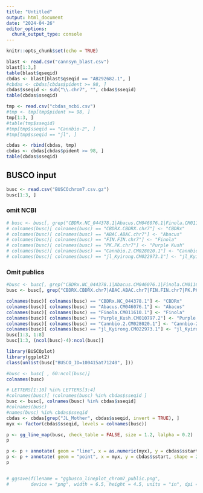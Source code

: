 ```yaml
---
title: "Untitled"
output: html_document
date: "2024-04-26"
editor_options: 
  chunk_output_type: console
---
```


```r
knitr::opts_chunk$set(echo = TRUE)
```





```r
blast <- read.csv("cannsyn_blast.csv")
blast[1:3,]
table(blast$qseqid)
cbdas <- blast[blast$qseqid == "AB292682.1", ]
#cbdas <- cbdas[cbdas$pident >= 98, ]
cbdas$sseqid <- sub("\\.chr7", "", cbdas$sseqid)
table(cbdas$sseqid)

```


```r
tmp <- read.csv("cbdas_ncbi.csv")
#tmp <- tmp[tmp$pident >= 98, ]
tmp[1:3, ]
#table(tmp$sseqid)
#tmp[tmp$sseqid == "Cannbio-2", ]
#tmp[tmp$sseqid == "jl", ]

cbdas <- rbind(cbdas, tmp)
cbdas <- cbdas[cbdas$pident >= 98, ]
table(cbdas$sseqid)
```

## BUSCO input

```r
busc <- read.csv("BUSCOchrom7.csv.gz")
busc[1:3, ]
```


### omit NCBI

```r
# busc <- busc[, grep("CBDRx.NC_044378.1|Abacus.CM046076.1|Finola.CM011610.1|Purple_Kush.CM010797.2", colnames(busc), invert = TRUE)]
# colnames(busc)[ colnames(busc) == "CBDRX.CBDRX.chr7"] <- "CBDRx"
# colnames(busc)[ colnames(busc) == "ABAC.ABAC.chr7"] <- "Abacus"
# colnames(busc)[ colnames(busc) == "FIN.FIN.chr7"] <- "Finola"
# colnames(busc)[ colnames(busc) == "PK.PK.chr7"] <- "Purple Kush"
# colnames(busc)[ colnames(busc) == "Cannbio.2.CM028020.1"] <- "Cannbio-2"
# colnames(busc)[ colnames(busc) == "jl_Kyirong.CM022973.1"] <- "jl_Kyirong"
```

### Omit publics

```r
#busc <- busc[, grep("CBDRx.NC_044378.1|Abacus.CM046076.1|Finola.CM011610.1|Purple_Kush.CM010797.2", colnames(busc), invert = TRUE)]
busc <- busc[, grep("CBDRX.CBDRX.chr7|ABAC.ABAC.chr7|FIN.FIN.chr7|PK.PK.chr7", colnames(busc), invert = TRUE)]

colnames(busc)[ colnames(busc) == "CBDRx.NC_044378.1"] <- "CBDRx"
colnames(busc)[ colnames(busc) == "Abacus.CM046076.1"] <- "Abacus"
colnames(busc)[ colnames(busc) == "Finola.CM011610.1"] <- "Finola"
colnames(busc)[ colnames(busc) == "Purple_Kush.CM010797.2"] <- "Purple Kush"
colnames(busc)[ colnames(busc) == "Cannbio.2.CM028020.1"] <- "Cannbio-2"
colnames(busc)[ colnames(busc) == "jl_Kyirong.CM022973.1"] <- "jl_Kyirong"
busc[1:3, 1:8]
busc[1:3, (ncol(busc)-4):ncol(busc)]
```





```r
library(BUSCOplot)
library(ggplot2)
class(unlist(busc["BUSCO_ID=100415at71240", ]))

#busc <- busc[ , 60:ncol(busc)]
colnames(busc)

# LETTERS[1:10] %in% LETTERS[3:4]
#colnames(busc)[ !colnames(busc) %in% cbdas$sseqid ]
busc <- busc[, colnames(busc) %in% cbdas$sseqid]
#colnames(busc)
#names(busc) %in% cbdas$sseqid
cbdas <- cbdas[grep("JL_Mother", cbdas$sseqid, invert = TRUE), ]
myx <- factor(cbdas$sseqid, levels = colnames(busc))

p <- gg_line_map(busc, check_table = FALSE, size = 1.2, lalpha = 0.2)
p

p <- p + annotate( geom = "line", x = as.numeric(myx), y = cbdas$sstart, linewidth = 1.2, color = "#1E90FF")
p <- p + annotate( geom = "point", x = myx, y = cbdas$sstart, shape = 24, bg = "#1E90FF", size = 4)
p


# ggsave(filename = "ggbusco_lineplot_chrom7_public.png",
#        device = "png", width = 6.5, height = 4.5, units = "in", dpi = 300)


```

